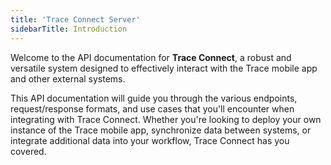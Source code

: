 ```yaml
---
title: 'Trace Connect Server'
sidebarTitle: Introduction
---
```

Welcome to the API documentation for **Trace Connect**, a robust and versatile system designed to effectively interact with the Trace mobile app and other external systems. 


This API documentation will guide you through the various endpoints, request/response formats, and use cases that you'll encounter when integrating with Trace Connect. Whether you're looking to deploy your own instance of the Trace mobile app, synchronize data between systems, or integrate additional data into your workflow, Trace Connect has you covered.

